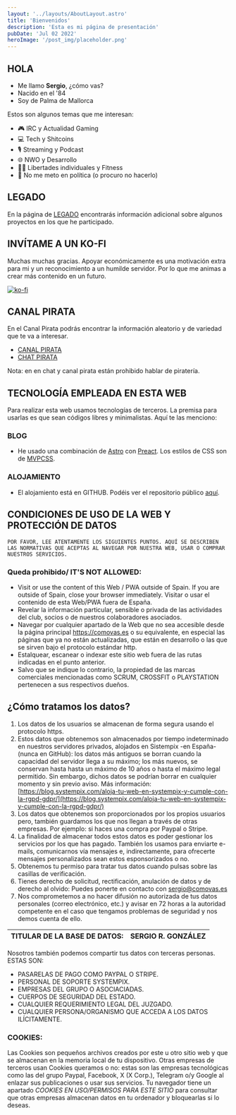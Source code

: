```yaml
---
layout: '../layouts/AboutLayout.astro'
title: 'Bienvenidos'
description: 'Esta es mi página de presentación'
pubDate: 'Jul 02 2022'
heroImage: '/post_img/placeholder.png'
---
```


## HOLA

* Me llamo **Sergio**, ¿cómo vas?
* Nacido en el '84
* Soy de Palma de Mallorca

<Contador client:idle></Contador>

<script async src="https://telegram.org/js/telegram-widget.js?15" data-telegram-post="sergiocomovas/9" data-width="100%"></script> 

Estos son algunos temas que me interesan:

- 🎮 IRC y Actualidad Gaming
- 💻 Tech y Shitcoins
- 🎙️ Streaming y Podcast
- 🌐 NWO y Desarrollo
- 🏋️‍♂️ Libertades individuales y Fitness
- 🚫 No me meto en política (o procuro no hacerlo)

## LEGADO

En la página de [LEGADO](https://web.comovas.es/legado) encontrarás información adicional sobre algunos proyectos en los que he participado. 


## INVÍTAME A UN KO-FI

Muchas muchas gracias. Apoyar económicamente es una motivación extra para mi y un reconocimiento a un humilde servidor. Por lo que me animas a crear más contenido en un futuro. 

<a href="https://ko-fi.com/R6R52N4QJ/donate" target="_blank"><img src="https://ko-fi.com/img/githubbutton_sm.svg" alt="ko-fi" class="img-fluid"></img></a>


## CANAL PIRATA

En el Canal Pirata podrás encontrar la información aleatorio y de variedad que te va a interesar. 
* <a target="_blank" href="https://t.me/canalpirata">CANAL PIRATA</a>
* <a target="_blank" href="https://t.me/chatpirata">CHAT PIRATA</a>

<script is:inline async src="https://telegram.org/js/telegram-widget.js?15" data-telegram-post="sergiocomovas/7" data-width="100%"></script>

Nota: en en chat y canal pirata están prohibido hablar de piratería.

## TECNOLOGÍA EMPLEADA EN ESTA WEB

Para realizar esta web usamos tecnologías de terceros. La premisa para usarlas es que sean códigos libres y minimalistas. Aquí te las menciono:

### BLOG

- He usado una combinación de <a href="https://astro.build" target="_blank">Astro</a> con <a href="https://preactjs.com" target="_blank">Preact</a>. Los estilos de CSS son de <a target="_blank" href="https://andybrewer.github.io/mvp/">MVPCSS</a>.

<script async src="https://telegram.org/js/telegram-widget.js?15" data-telegram-post="sergiocomovas/4" data-width="100%"></script>

### ALOJAMIENTO

- El alojamiento está en GITHUB. Podéis ver el repositorio público <a href="https://github.com/sergiocomovas/webcomovas" target="_blank">aquí</a>.

## CONDICIONES DE USO DE LA WEB Y PROTECCIÓN DE DATOS

```POR FAVOR, LEE ATENTAMENTE LOS SIGUIENTES PUNTOS. AQUÍ SE DESCRIBEN LAS NORMATIVAS QUE ACEPTAS AL NAVEGAR POR NUESTRA WEB, USAR O COMPRAR NUESTROS SERVICIOS.```

### Queda prohibido/ IT'S NOT ALLOWED: 

* Visit or use the content of this Web / PWA outside of Spain. If you are outside of Spain, close your browser immediately. Visitar o usar el contenido de esta Web/PWA fuera de España. 
* Revelar la información particular, sensible o privada de las actividades del club, socios o de nuestros colaboradores asociados.  
* Navegar por cualquier apartado de la Web que no sea accesible desde la página principal <a href="https://comovas.es">https://comovas.es</a> o su equivalente, en especial las páginas que ya no están actualizadas, que están en desarrollo o las que se sirven bajo el protocolo estándar http.  
* Estalquear, escanear o indexar este sitio web fuera de las rutas indicadas en el punto anterior. 
* Salvo que se indique lo contrario, la propiedad de las marcas comerciales mencionadas como SCRUM, CROSSFIT o PLAYSTATION pertenecen a sus respectivos dueños.

## ¿Cómo tratamos los datos?

1. Los datos de los usuarios se almacenan de forma segura usando el protocolo https. 
2. Estos datos que obtenemos son almacenados por tiempo indeterminado en nuestros servidores privados, alojados en Sistempix -en España- (nunca en GitHub): los datos más antiguos se borran cuando la capacidad del servidor llega a su máximo; los más nuevos, se conservan hasta hasta un máximo de 10 años o hasta el máximo legal permitido. Sin embargo, dichos datos se podrían borrar en cualquier momento y sin previo aviso. Más información: [https://blog.systempix.com/aloja-tu-web-en-systempix-y-cumple-con-la-rgpd-gdpr/](https://blog.systempix.com/aloja-tu-web-en-systempix-y-cumple-con-la-rgpd-gdpr/) 
3. Los datos que obtenemos son proporcionados por los propios usuarios pero, también guardamos los que nos llegan a través de otras empresas. Por ejemplo: si haces una compra por Paypal o Stripe.  
4. La finalidad de almacenar todos estos datos es poder gestionar los servicios por los que has pagado. También los usamos para enviarte e-mails, comunicarnos vía mensajes e, indirectamente, para ofrecerte mensajes personalizados sean estos esponsorizados o no.
5. Obtenemos tu permiso para tratar tus datos cuando pulsas sobre las casillas de verificación.
6. Tienes derecho de solicitud, rectificación, anulación de datos y de derecho al olvido: Puedes ponerte en contacto con sergio@comovas.es 
7. Nos comprometemos a no hacer difusión no autorizada de tus datos personales (correo electrónico, etc.) y avisar en 72 horas a la autoridad competente en el caso que tengamos problemas de seguridad y nos demos cuenta de ello. 

| TITULAR DE LA BASE DE DATOS: | SERGIO R. GONZÁLEZ  |
|------------------------------| ----------------------|
 

Nosotros también podemos compartir tus datos con terceras personas. ESTAS SON: 
* PASARELAS DE PAGO COMO PAYPAL O STRIPE.
* PERSONAL DE SOPORTE SYSTEMPIX. 
* EMPRESAS DEL GRUPO O ASOCIACIADAS. 
* CUERPOS DE SEGURIDAD DEL ESTADO.
* CUALQUIER REQUERIMIENTO LEGAL DEL JUZGADO.
* CUALQUIER PERSONA/ORGANISMO QUE ACCEDA A LOS DATOS ILÍCITAMENTE.
 

### COOKIES:
Las Cookies son pequeños archivos creados por este u otro sitio web y que se almacenan en la memoria local de tu dispositivo. Otras empresas de terceros usan Cookies queramos o no: estas son las empresas tecnológicas como las del grupo Paypal, Facebook, X (X Corp.), Telegram o/y Google al enlazar sus publicaciones o usar sus servicios. Tu navegador tiene un apartado _COOKIES EN USO/PERMISOS PARA ESTE SITIO_ para consultar que otras empresas almacenan datos en tu ordenador y bloquearlas si lo deseas.